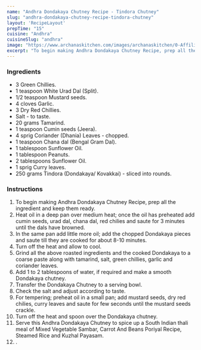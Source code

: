 ---
name: "Andhra Dondakaya Chutney Recipe - Tindora Chutney"
slug: "andhra-dondakaya-chutney-recipe-tindora-chutney"
layout: 'RecipeLayout'
prepTime: "15"
cuisine: "Andhra"
cuisineSlug: "andhra"
image: "https://www.archanaskitchen.com/images/archanaskitchen/0-Affiliate-Articles/Tindora_Chutney_Andhra_Style_Recipe-_Dondakaya_Pachadi-15_1600.jpg"
excerpt: "To begin making Andhra Dondakaya Chutney Recipe, prep all the ingredient and keep them ready"
---

### Ingredients

- 3 Green Chillies.
- 1 teaspoon White Urad Dal (Split).
- 1/2 teaspoon Mustard seeds.
- 4 cloves Garlic.
- 3 Dry Red Chillies.
- Salt - to taste.
- 20 grams Tamarind.
- 1 teaspoon Cumin seeds (Jeera).
- 4 sprig Coriander (Dhania) Leaves - chopped.
- 1 teaspoon Chana dal (Bengal Gram Dal).
- 1 tablespoon Sunflower Oil.
- 1 tablespoon Peanuts.
- 2 tablespoons Sunflower Oil.
- 1 sprig Curry leaves.
- 250 grams Tindora (Dondakaya/ Kovakkai) - sliced into rounds.

### Instructions

1. To begin making Andhra Dondakaya Chutney Recipe, prep all the ingredient and keep them ready.
1. Heat oil in a deep pan over medium heat;  once the oil has preheated add cumin seeds, urad dal, chana dal, red chilies and saute for 3 minutes until the dals have browned.
1. In the same pan add little more oil; add the chopped Dondakaya pieces and saute till they are cooked for about 8-10 minutes.
1. Turn off the heat and allow to cool.
1. Grind all the above roasted ingredients and the cooked Dondakaya to a coarse paste along with tamarind, salt, green chillies, garlic and coriander leaves.
1. Add 1 to 2 tablespoons of water, if required and make a smooth Dondakaya chutney.
1. Transfer the Dondakaya Chutney to a serving bowl.
1. Check the salt and adjust according to taste.
1. For tempering; preheat oil in a small pan; add mustard seeds, dry red chilies, curry leaves and saute for few seconds until the mustard seeds crackle.
1. Turn off the heat and spoon over the Dondakaya chutney.
1. Serve this Andhra Dondakaya Chutney to spice up a South Indian thali meal of Mixed Vegetable Sambar, Carrot And Beans Poriyal Recipe, Steamed Rice and Kuzhal Payasam.
1. .
